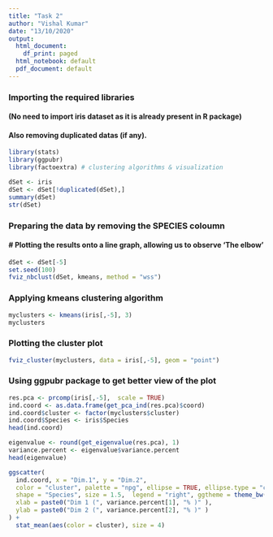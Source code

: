 ```yaml
---
title: "Task 2"
author: "Vishal Kumar"
date: "13/10/2020"
output:
  html_document:
    df_print: paged
  html_notebook: default
  pdf_document: default
---
```

 
### Importing the required libraries
#### (No need to import iris dataset as it is already present in R package)
#### Also removing duplicated datas (if any).
```r
library(stats)
library(ggpubr)
library(factoextra) # clustering algorithms & visualization

dSet <- iris
dSet <- dSet[!duplicated(dSet),]
summary(dSet)
str(dSet)
```

### Preparing the data by removing the  SPECIES coloumn
#### # Plotting the results onto a line graph, allowing us to observe 'The elbow'
```r
dSet <- dSet[-5]
set.seed(100)
fviz_nbclust(dSet, kmeans, method = "wss")
```

### Applying kmeans clustering algorithm
```r

myclusters <- kmeans(iris[,-5], 3)
myclusters
```

### Plotting the cluster plot
```r
fviz_cluster(myclusters, data = iris[,-5], geom = "point")
```

### Using ggpubr package to get better view of the plot
```r
res.pca <- prcomp(iris[,-5],  scale = TRUE)
ind.coord <- as.data.frame(get_pca_ind(res.pca)$coord)
ind.coord$cluster <- factor(myclusters$cluster)
ind.coord$Species <- iris$Species
head(ind.coord)

eigenvalue <- round(get_eigenvalue(res.pca), 1)
variance.percent <- eigenvalue$variance.percent
head(eigenvalue)

ggscatter(
  ind.coord, x = "Dim.1", y = "Dim.2", 
  color = "cluster", palette = "npg", ellipse = TRUE, ellipse.type = "convex",
  shape = "Species", size = 1.5,  legend = "right", ggtheme = theme_bw(),
  xlab = paste0("Dim 1 (", variance.percent[1], "% )" ),
  ylab = paste0("Dim 2 (", variance.percent[2], "% )" )
) +
  stat_mean(aes(color = cluster), size = 4)
```


